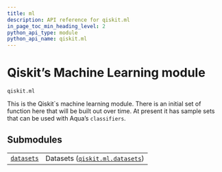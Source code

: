 ```yaml
---
title: ml
description: API reference for qiskit.ml
in_page_toc_min_heading_level: 2
python_api_type: module
python_api_name: qiskit.ml
---
```


<span id="module-qiskit.ml" />

<span id="qiskit-ml" />

# Qiskit’s Machine Learning module

`qiskit.ml`

This is the Qiskit\`s machine learning module. There is an initial set of function here that will be built out over time. At present it has sample sets that can be used with Aqua’s `classifiers`.

## Submodules

|                                                                                 |                                                                                                      |
| ------------------------------------------------------------------------------- | ---------------------------------------------------------------------------------------------------- |
| [`datasets`](qiskit.ml.datasets#module-qiskit.ml.datasets "qiskit.ml.datasets") | Datasets ([`qiskit.ml.datasets`](qiskit.ml.datasets#module-qiskit.ml.datasets "qiskit.ml.datasets")) |

